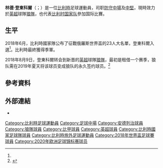 {{expand|time=2015-06-01T14:55:16+00:00}}
{{noteTA
|G1=Football
|G2=UEFA
|G3=EPL
|1=zh-hans:登东克尔; zh-hk:丹當卡;zh-tw:登東科爾;
}}
{{Infobox football biography
| name           = 林德·登東科爾<br />''Leander Dendoncker''
| image          = ENG-BEL (24) (cropped).jpg
| caption        = 攝於[[2018年世界盃|2018年世界盃]]
| fullname       = Leander Dendoncker<ref name=FIFA>{{cite web |url=https://tournament.fifadata.com/documents/FWC/2018/pdf/FWC_2018_SQUADLISTS.PDF |title=2018 FIFA World Cup Russia: List of players: Belgium |publisher=FIFA |format=PDF |page=3 |date=2018-06-10 |accessdate=2018-06-11 |archive-url=https://web.archive.org/web/20180619164139/https://tournament.fifadata.com/documents/FWC/2018/pdf/FWC_2018_SQUADLISTS.PDF |archive-date=2018-06-19 |dead-url=yes }}</ref>
| birth_date     = {{birth date and age|1995|4|15|df=y}}
| birth_place    = {{BEL}}{{le|帕斯尚爾|Passendale}}
| height         = 1.88 m<ref name=FIFA />
| position       = [[中場|中場]]、[[中堅|中堅]]
| currentclub    = [[伍尔弗汉普顿流浪足球俱乐部|伍尔弗汉普顿流浪]]
| clubnumber     = 32
| youthyears1    = 2001–2003
| youthclubs1    = [[帕斯尚爾|FC帕斯尚爾]]
| youthyears2    = 2003–2009
| youthclubs2    = [[皇家羅斯勒體育會|KSV羅斯勒]]
| youthyears3    = 2009–2013
| youthclubs3    = [[皇家安德列治體育會|安德列治]]
| years1         = 2013–2019
| clubs1         = [[皇家安德列治體育會|安德列治]]
| caps1          = 125
| goals1         = 9
| years2         = 2018–2019
| clubs2         = → [[伍尔弗汉普顿流浪足球俱乐部|伍尔弗汉普顿流浪]]（外借）
| caps2          = 19
| goals2         = 2
| years3         = 2019–
| clubs3         = [[伍尔弗汉普顿流浪足球俱乐部|伍尔弗汉普顿流浪]]
| caps3          = 100
| goals3         = 7
| nationalyears1 = 2010–2011
| nationalteam1  = 比利時U-16
| nationalcaps1  = 10
| nationalgoals1 = 0
| nationalyears2 = 2011–2012
| nationalteam2  = 比利時U-17
| nationalcaps2  = 8
| nationalgoals2 = 2
| nationalyears3 = 2013–2014
| nationalteam3  = 比利時U-19
| nationalcaps3  = 9
| nationalgoals3 = 0
| nationalyears4 = 2014–2015
| nationalteam4  = [[比利時21歲以下國家足球隊|比利時U-21]]
| nationalcaps4  = 5
| nationalgoals4 = 3
| nationalyears5 = 2015–
| nationalteam5  = [[比利時國家足球隊|比利時]]
| nationalcaps5  = 27
| nationalgoals5 = 1
| medaltemplates = 
{{Medal|Sport|男子[[足球|足球]]}}
{{Medal|Country|{{fb|BEL}}}}
{{Medal|Comp|[[國際足協世界盃|國際足協世界盃]]}}
{{Medal|3rd|[[2018年國際足協世界盃|2018 俄羅斯]]|}}
| pcupdate       = 2022年4月25日
| ntupdate       = 2022年6月8日
}}
'''林德·登東科爾'''（{{lang-nl|Leander Dendoncker}}；{{bd|1995年|4月25日}}）是一位[[比利時|比利時]]足球運動員，司职[[防守中場|防守中場]]及[[中堅|中堅]]，現時效力於[[英超|英超]]球隊[[狼隊足球會|狼隊]]，也代表[[比利時國家足球隊|比利时国家队]]參加国际比賽。

==生平==
2018年6月，比利時國家隊公布了征戰俄羅斯世界盃的23人大名單，登東科爾入選<ref name=FIFA/>。比利時最終獲得季軍。

2018年8月9日，登東科爾转会到新晋的[[英超|英超]]球隊[[狼隊足球會|狼隊]]，最初是租借一个赛季，狼队需在2019年夏天将该球员变成狼队的永久签约球员。<ref>{{cite news |title=Wolves land Belgium unternational Dendoncker |url=https://www.wolves.co.uk/news/first-team/20180809-wolves-land-belgium-international-dendoncker/ |publisher=Wolverhampton Wanderers F.C|date=2018-08-09}}</ref>

==參考資料==
{{Reflist}}

==外部連結==
* {{Soccerway}}

{{狼隊球員名單}}
{{2018年世界盃足球賽比利時參賽名單}}
{{2020年欧洲足球锦标赛比利时参赛名单}}
{{DEFAULTSORT: Dendoncker, Leander}}
[[Category:比利時足球運動員|Category:比利時足球運動員]]
[[Category:足球中場|Category:足球中場]]
[[Category:安德列治球員|Category:安德列治球員]]
[[Category:狼隊球員|Category:狼隊球員]]
[[Category:比甲球員|Category:比甲球員]]
[[Category:英超球員|Category:英超球員]]
[[Category:比利時國家足球隊球員|Category:比利時國家足球隊球員]]
[[Category:比利時旅外足球運動員|Category:比利時旅外足球運動員]]
[[Category:2018年世界盃足球賽球員|Category:2018年世界盃足球賽球員]]
[[Category:2020年欧洲足球锦标赛球员|Category:2020年欧洲足球锦标赛球员]]